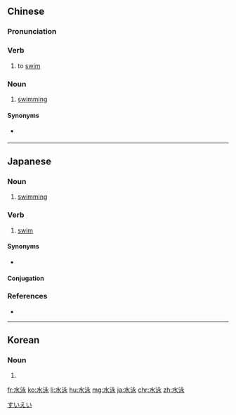 ==Chinese==
{{zh-forms}}

===Pronunciation===
{{zh-pron
|m=shuǐyǒng
|cat=v,n
}}

===Verb===
{{zh-verb}}

# {{lb|zh|rare}} to [[swim]]

===Noun===
{{zh-noun}}

# {{lb|zh|rare}} [[swimming]]

====Synonyms====
* {{zh-l|游泳}} {{qualifier|common term}}

----

==Japanese==
{{ja-kanjitab|すい|えい|yomi=o}}

===Noun===
{{ja-noun|すいえい}}

# [[swimming]]
#: {{ja-usex|'''水泳'''部|'''すいえい'''ぶ|'''swimming''' club}}

===Verb===
{{ja-verb-suru|すいえい}}

# [[swim]]

====Synonyms====
* {{ja-r|泳ぐ|およぐ}}

====Conjugation====
{{ja-suru|すいえい}}

===References===
* {{R:Shogakukan}}

[[Category:ja:Sports|すいえい]]

----

==Korean==
{{ko-hanjatab}}

===Noun===
{{ko-noun|hj|hangeul=수영}}

# {{hanja form of|수영|[[swimming]]}}

[[fr:水泳]]
[[ko:水泳]]
[[li:水泳]]
[[hu:水泳]]
[[mg:水泳]]
[[ja:水泳]]
[[chr:水泳]]
[[zh:水泳]]